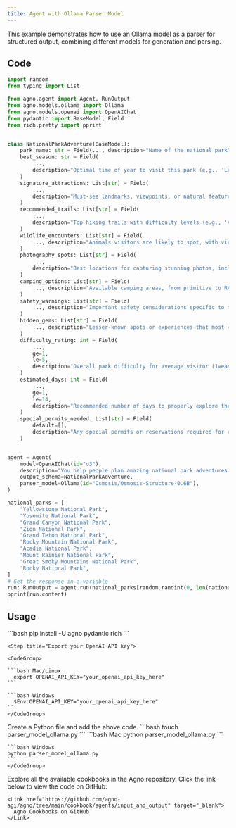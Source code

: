 ```yaml
---
title: Agent with Ollama Parser Model
---
```


This example demonstrates how to use an Ollama model as a parser for structured output, combining different models for generation and parsing.

## Code

```python parser_model_ollama.py
import random
from typing import List

from agno.agent import Agent, RunOutput
from agno.models.ollama import Ollama
from agno.models.openai import OpenAIChat
from pydantic import BaseModel, Field
from rich.pretty import pprint


class NationalParkAdventure(BaseModel):
    park_name: str = Field(..., description="Name of the national park")
    best_season: str = Field(
        ...,
        description="Optimal time of year to visit this park (e.g., 'Late spring to early fall')",
    )
    signature_attractions: List[str] = Field(
        ...,
        description="Must-see landmarks, viewpoints, or natural features in the park",
    )
    recommended_trails: List[str] = Field(
        ...,
        description="Top hiking trails with difficulty levels (e.g., 'Angel's Landing - Strenuous')",
    )
    wildlife_encounters: List[str] = Field(
        ..., description="Animals visitors are likely to spot, with viewing tips"
    )
    photography_spots: List[str] = Field(
        ...,
        description="Best locations for capturing stunning photos, including sunrise/sunset spots",
    )
    camping_options: List[str] = Field(
        ..., description="Available camping areas, from primitive to RV-friendly sites"
    )
    safety_warnings: List[str] = Field(
        ..., description="Important safety considerations specific to this park"
    )
    hidden_gems: List[str] = Field(
        ..., description="Lesser-known spots or experiences that most visitors miss"
    )
    difficulty_rating: int = Field(
        ...,
        ge=1,
        le=5,
        description="Overall park difficulty for average visitor (1=easy, 5=very challenging)",
    )
    estimated_days: int = Field(
        ...,
        ge=1,
        le=14,
        description="Recommended number of days to properly explore the park",
    )
    special_permits_needed: List[str] = Field(
        default=[],
        description="Any special permits or reservations required for certain activities",
    )


agent = Agent(
    model=OpenAIChat(id="o3"),
    description="You help people plan amazing national park adventures and provide detailed park guides.",
    output_schema=NationalParkAdventure,
    parser_model=Ollama(id="Osmosis/Osmosis-Structure-0.6B"),
)

national_parks = [
    "Yellowstone National Park",
    "Yosemite National Park",
    "Grand Canyon National Park",
    "Zion National Park",
    "Grand Teton National Park",
    "Rocky Mountain National Park",
    "Acadia National Park",
    "Mount Rainier National Park",
    "Great Smoky Mountains National Park",
    "Rocky National Park",
]
# Get the response in a variable
run: RunOutput = agent.run(national_parks[random.randint(0, len(national_parks) - 1)])
pprint(run.content)
```

## Usage

<Steps>
  <Snippet file="create-venv-step.mdx" />

  <Step title="Install libraries">
    ```bash
    pip install -U agno pydantic rich
    ```
  </Step>

    <Step title="Export your OpenAI API key">

    <CodeGroup>

    ```bash Mac/Linux
      export OPENAI_API_KEY="your_openai_api_key_here"
    ```

    ```bash Windows
      $Env:OPENAI_API_KEY="your_openai_api_key_here"
    ```
    </CodeGroup> 
  </Step>

  <Step title="Create a Python file">
    Create a Python file and add the above code.
    ```bash
    touch parser_model_ollama.py
    ```
  </Step>

  <Step title="Run Agent">
    <CodeGroup>
    ```bash Mac
    python parser_model_ollama.py
    ```
    
    ```bash Windows  
    python parser_model_ollama.py
    ```
    </CodeGroup>
  </Step>

  <Step title="Find All Cookbooks">
    Explore all the available cookbooks in the Agno repository. Click the link below to view the code on GitHub:

    <Link href="https://github.com/agno-agi/agno/tree/main/cookbook/agents/input_and_output" target="_blank">
      Agno Cookbooks on GitHub
    </Link>
  </Step>
</Steps>